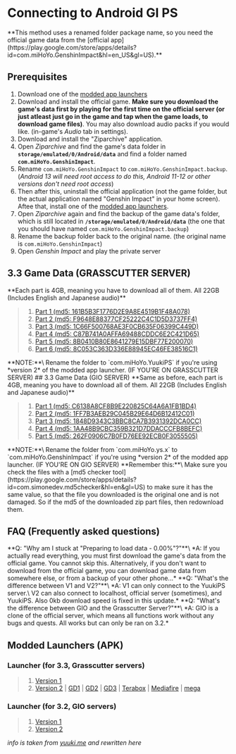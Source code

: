 
# Connecting to Android GI PS
<Callout type="info">
  **This method uses a renamed folder package name, so you need the official game data from the [official app](https://play.google.com/store/apps/details?id=com.miHoYo.GenshinImpact&hl=en_US&gl=US).**
</Callout>

## Prerequisites
1. Download one of the [modded app launchers](https://docs.ps.rrryfoo.cf/GenshinImpact/wyuukips_android#modded-launchers-apk)
2. Download and install the official game. **Make sure you download the game's data first by playing for the first time on the official server (or just atleast just go in the game and tap when the game loads, to download game files)**. You may also download audio packs if you would like. (in-game's *Audio* tab in settings).
3. Download and install the "Ziparchive" application.
4. Open *Ziparchive* and find the game's data folder in **`storage/emulated/0/Android/data`** and find a folder named **`com.miHoYo.GenshinImpact`**.
5. Rename `com.miHoYo.GenshinImpact` to `com.miHoYo.GenshinImpact.backup`. (*Android 13 will need root access to do this, Android 11-12 or other versions don't need root access*)
6. Then after this, uninstall the official application (not the game folder, but the actual application named "Genshin Impact" in your home screen). Aftee that, install one of the [modded app launchers](https://ps-docs.theonesaya.repl.co/GenshinImpact/wyuukips_android#modded-launchers-apk).
7. Open *Ziparchive* again and find the backup of the game data's folder, which is still located in **`/storage/emulated/0/Android/data`** (the one that you should have named `com.miHoYo.GenshinImpact.backup`)
8. Rename the backup folder back to the original name. (the original name is `com.miHoYo.GenshinImpact`)
9. Open *Genshin Impact* and play the private server

## 3.3 Game Data (GRASSCUTTER SERVER)
<Callout type="info">
  **Each part is 4GB, meaning you have to download all of them. All 22GB (Includes English and Japanese audio)**
</Callout>

> 1. [Part 1 (md5: 161B5B3F1776D2E9A8E4519B1F48A078)](https://anonfiles.com/W3y8j1Nay6/com.miHoYo.GenshinImpact_z01)
> 2. [Part 2 (md5: F9648E88377CF25222C4C1D5D3737FF4)](https://anonfiles.com/Z8K3jaN9y9/com.miHoYo.GenshinImpact_z02)
> 3. [Part 3 (md5: 1C66F500768AE3F0CB635F06399C449D)](https://anonfiles.com/cbQ9keN4y4/com.miHoYo.GenshinImpact_z03)
> 4. [Part 4 (md5: C87B741A0AFFA69488CDDC6E2C421D65)](https://anonfiles.com/z3c7l4Ney9/com.miHoYo.GenshinImpact_z04)
> 5. [Part 5 (md5: 8B0410B80E8641279E15DBF77E200070)](https://anonfiles.com/vat4lcN8y7/com.miHoYo.GenshinImpact_z05)
> 6. [Part 6 (md5: 8C053C363D336E88945EC46FE38516C1)](https://anonfiles.com/0aJ8m7Ney1/com.miHoYo.GenshinImpact_zip)
<Callout type="info">
  **NOTE:**\
  Rename the folder to `com.miHoYo.YuukiPS` if you're using *version 2* of the modded app launcher. (IF YOU'RE ON GRASSCUTTER SERVER)
</Callout>
## 3.3 Game Data (GIO SERVER)
<Callout type="info">
  **Same as before, each part is 4GB, meaning you have to download all of them. All 22GB (Includes English and Japanese audio)**
</Callout>

> 1. [Part 1 (md5: C6138A8CF8B9E220825C64A6A1FB1BD4)](https://anonfiles.com/j0adp3Nfyb/com.miHoYo.ys.x_z01)
> 2. [Part 2 (md5: 1FF7B3AEB29C045B29E64D6B12412C01)](https://anonfiles.com/kb00p4N3y0/com.miHoYo.ys.x_z02)
> 3. [Part 3 (md5: 1848D9343C3BBC8CA7B3931392DCA0CC)](https://anonfiles.com/EbM4peN6y6/com.miHoYo.ys.x_z03)
> 4. [Part 4 (md5: 1AA48B9CBC359B321D7DDACCCFB8BEFC)](https://anonfiles.com/Hcnaq4N2yb/com.miHoYo.ys.x_z04)
> 5. [Part 5 (md5: 262F0906C7B0FD76EE92ECB0F3055505)](https://anonfiles.com/vft8q2N6yf/com.miHoYo.ys.x_zip)

<Callout type="info">
  **NOTE:**\
  Rename the folder from `com.miHoYo.ys.x` to `com.miHoYo.GenshinImpact` if you're using *version 2* of the modded app launcher. (IF YOU'RE ON GIO SERVER)
</Callout>


<Callout type="info">
  **Remember this:**\
  Make sure you check the files with a [md5 checker tool](https://play.google.com/store/apps/details?id=com.simonedev.md5checker&hl=en&gl=US) to make sure it has the same value, so that the file you downloaded is the original one and is not damaged. So if the md5 of the downloaded zip part files, then redownload them.
</Callout>

## FAQ (Frequently asked questions)
<Callout type="info" emoji="💬">
  **Q: "Why am I stuck at "Preparing to load data - 0.00%"?"**\
  *A: If you actually read everything, you must first download the game's data from the official game. You cannot skip this. Alternatively, if you don't want to download from the official game, you can download game data from somewhere else, or from a backup of your other phone...*
</Callout>
<Callout type="info" emoji="💬">
  **Q: "What's the difference between V1 and V2?"**\
  *A: V1 can only connect to the YuukiPS server.\
  V2 can also connect to localhost, official server (sometimes), and YuukiPS. Also 0kb download speed is fixed in this update.*
</Callout>
<Callout type="info" emoji="💬">
  **Q: "What's the difference between GIO and the Grasscutter Server?"**\
  *A: GIO is a clone of the official server, which means all functions work without any bugs and quests. All works but can only be ran on 3.2.*
</Callout>

## Modded Launchers (APK)
### Launcher (for 3.3, Grasscutter servers)
> 1. [Version 1](https://file2.yuuki.me/p/Public/Local_EU/Project/GenshinImpact/Data/Android/3.3.0/Global/YuukiPS.apk)
> 2. [Version 2](https://file2.yuuki.me/p/Public/Local_EU/Project/GenshinImpact/Data/Android/3.3.0/Global/YuukiPS_V2.apk) | [GD1](https://file.yuuki.me/0:/Project/GenshinImpact/Data/Android/3.3.0/Global/YuukiPS_V2.apk) | [GD2](https://file2.yuuki.me/GD1/Project/GenshinImpact/Data/Android/3.3.0/Global/YuukiPS_V2.apk) | [GD3](https://file2.yuuki.me/GD2/Project/GenshinImpact/Data/Android/3.3.0/Global/YuukiPS_V2.apk) | [Terabox](https://terabox.com/s/1cE9SJVfrMB3qsqKFHoBSgQ) | [Mediafire](https://www.mediafire.com/file/98ipo58puxdngxv/YuukiPS_V2.apk/file) | [mega](https://mega.nz/file/U4tVAIZK#fnoWQoy96PpJeS_FKnUPQdOnKTpE8JY2LIq7M8fsGng)

### Launcher (for 3.2, GIO servers)
> 1. [Version 1](https://file2.yuuki.me/p/Public/Local_EU/Project/GenshinImpact/Data/Android/3.2.0/Global/YuukiPS.apk)
> 2. [Version 2](https://file2.yuuki.me/p/Public/Local_EU/Project/GenshinImpact/Data/Android/3.2.0/Global/YuukiPS_V2.apk)


*info is taken from [yuuki.me](https://www.yuuki.me/2022/12/genshin-impact-private-server-android.html) and rewritten here*